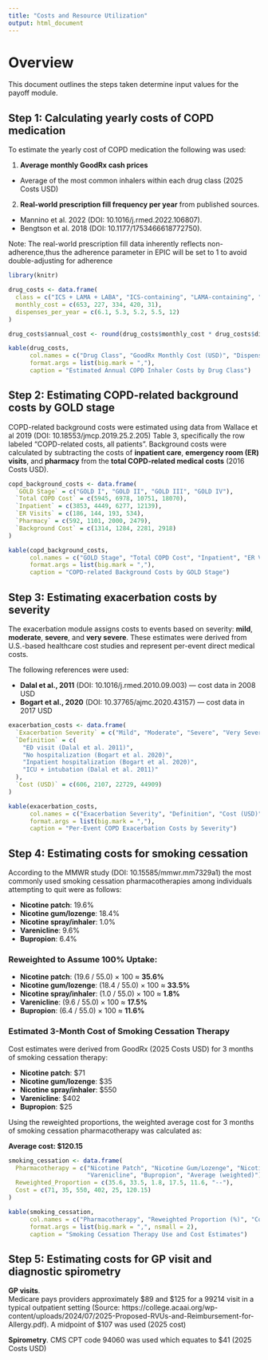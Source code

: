 ```yaml
---
title: "Costs and Resource Utilization"
output: html_document
---
```


# Overview

This document outlines the steps taken determine input values for the payoff module. 

## Step 1: Calculating yearly costs of COPD medication

To estimate the yearly cost of COPD medication the following was used:

1. **Average monthly GoodRx cash prices**
-  Average of the most common inhalers within each drug class (2025 Costs USD)  
2. **Real-world prescription fill frequency per year** from published sources. 
- Mannino et al. 2022 (DOI: 10.1016/j.rmed.2022.106807). 
- Bengtson et al. 2018 (DOI: 10.1177/1753466618772750).

Note: The real-world prescription fill data inherently reflects non-adherence,thus the adherence parameter in EPIC will be set to 1 to avoid double-adjusting for adherence

```r

library(knitr)

drug_costs <- data.frame(
  class = c("ICS + LAMA + LABA", "ICS-containing", "LAMA-containing", "LABA-containing", "SABA"),
  monthly_cost = c(653, 227, 334, 420, 31),
  dispenses_per_year = c(6.1, 5.3, 5.2, 5.5, 12)
)

drug_costs$annual_cost <- round(drug_costs$monthly_cost * drug_costs$dispenses_per_year, 2)

kable(drug_costs,
      col.names = c("Drug Class", "GoodRx Monthly Cost (USD)", "Dispenses/Year", "Estimated Annual Cost (USD)"),
      format.args = list(big.mark = ","),
      caption = "Estimated Annual COPD Inhaler Costs by Drug Class")

```

## Step 2: Estimating COPD-related background costs by GOLD stage

COPD-related background costs were estimated using data from Wallace et al 2019 (DOI: 10.18553/jmcp.2019.25.2.205) Table 3, specifically the row labeled "COPD-related costs, all patients". Background costs were calculated by subtracting the costs of **inpatient care**, **emergency room (ER) visits**, and **pharmacy** from the **total COPD-related medical costs** (2016 Costs USD). 

```r

copd_background_costs <- data.frame(
  `GOLD Stage` = c("GOLD I", "GOLD II", "GOLD III", "GOLD IV"),
  `Total COPD Cost` = c(5945, 6978, 10751, 18070),
  `Inpatient` = c(3853, 4449, 6277, 12139),
  `ER Visits` = c(186, 144, 193, 534),
  `Pharmacy` = c(592, 1101, 2000, 2479),
  `Background Cost` = c(1314, 1284, 2281, 2918)
)

kable(copd_background_costs,
      col.names = c("GOLD Stage", "Total COPD Cost", "Inpatient", "ER Visits", "Pharmacy", "Background Cost"),
      format.args = list(big.mark = ","),
      caption = "COPD-related Background Costs by GOLD Stage")

```

## Step 3: Estimating exacerbation costs by severity

The exacerbation module assigns costs to events based on severity: **mild**, **moderate**, **severe**, and **very severe**. These estimates were derived from U.S.-based healthcare cost studies and represent per-event direct medical costs.

The following references were used:

- **Dalal et al., 2011** (DOI: 10.1016/j.rmed.2010.09.003) — cost data in 2008 USD  
- **Bogart et al., 2020** (DOI: 10.37765/ajmc.2020.43157) — cost data in 2017 USD

```r

exacerbation_costs <- data.frame(
  `Exacerbation Severity` = c("Mild", "Moderate", "Severe", "Very Severe"),
  `Definition` = c(
    "ED visit (Dalal et al. 2011)",
    "No hospitalization (Bogart et al. 2020)",
    "Inpatient hospitalization (Bogart et al. 2020)",
    "ICU + intubation (Dalal et al. 2011)"
  ),
  `Cost (USD)` = c(606, 2107, 22729, 44909)
)

kable(exacerbation_costs,
      col.names = c("Exacerbation Severity", "Definition", "Cost (USD)"),
      format.args = list(big.mark = ","),
      caption = "Per-Event COPD Exacerbation Costs by Severity")

```

## Step 4: Estimating costs for smoking cessation 

According to the MMWR study (DOI: 10.15585/mmwr.mm7329a1) the most commonly used smoking cessation pharmacotherapies among individuals attempting to quit were as follows:

- **Nicotine patch**: 19.6%  
- **Nicotine gum/lozenge**: 18.4%  
- **Nicotine spray/inhaler**: 1.0%  
- **Varenicline**: 9.6%  
- **Bupropion**: 6.4%  

### Reweighted to Assume 100% Uptake:

- **Nicotine patch**: (19.6 / 55.0) × 100 ≈ **35.6%**  
- **Nicotine gum/lozenge**: (18.4 / 55.0) × 100 ≈ **33.5%**  
- **Nicotine spray/inhaler**: (1.0 / 55.0) × 100 ≈ **1.8%**  
- **Varenicline**: (9.6 / 55.0) × 100 ≈ **17.5%**  
- **Bupropion**: (6.4 / 55.0) × 100 ≈ **11.6%**  

### Estimated 3-Month Cost of Smoking Cessation Therapy

Cost estimates were derived from GoodRx (2025 Costs USD) for 3 months of smoking cessation therapy:

- **Nicotine patch**: \$71  
- **Nicotine gum/lozenge**: \$35  
- **Nicotine spray/inhaler**: \$550  
- **Varenicline**: \$402  
- **Bupropion**: \$25  

Using the reweighted proportions, the weighted average cost for 3 months of smoking cessation pharmacotherapy was calculated as:

**Average cost: \$120.15**

```r

smoking_cessation <- data.frame(
  Pharmacotherapy = c("Nicotine Patch", "Nicotine Gum/Lozenge", "Nicotine Spray/Inhaler", 
                      "Varenicline", "Bupropion", "Average (weighted)"),
  Reweighted_Proportion = c(35.6, 33.5, 1.8, 17.5, 11.6, "--"),
  Cost = c(71, 35, 550, 402, 25, 120.15)
)

kable(smoking_cessation,
      col.names = c("Pharmacotherapy", "Reweighted Proportion (%)", "Cost "),
      format.args = list(big.mark = ",", nsmall = 2),
      caption = "Smoking Cessation Therapy Use and Cost Estimates")

```

## Step 5: Estimating costs for GP visit and diagnostic spirometry 

**GP visits**.  
Medicare pays providers approximately $89 and $125 for a 99214 visit in a typical outpatient setting (Source: https://college.acaai.org/wp-content/uploads/2024/07/2025-Proposed-RVUs-and-Reimbursement-for-Allergy.pdf). A midpoint of $107 was used (2025 cost)

**Spirometry**. 
CMS CPT code 94060 was used which equates to $41 (2025 Costs USD)

